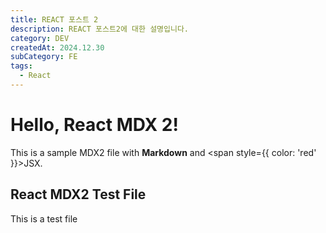 ```yaml
---
title: REACT 포스트 2
description: REACT 포스트2에 대한 설명입니다.
category: DEV
createdAt: 2024.12.30
subCategory: FE
tags:
  - React
---
```


# Hello, React MDX 2!

This is a sample MDX2 file with **Markdown** and <span style={{ color: 'red' }}>JSX</span>.

## React MDX2 Test File

This is a test file
